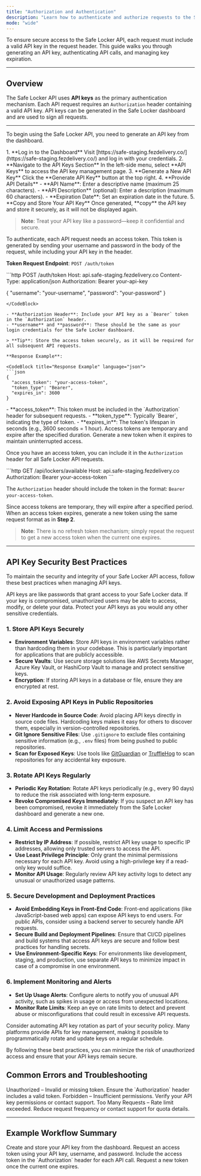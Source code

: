 ```yaml
---
title: "Authorization and Authentication"
description: "Learn how to authenticate and authorize requests to the Safe Locker API, including obtaining and managing API keys securely."
mode: "wide"
---
```


To ensure secure access to the Safe Locker API, each request must include a valid API key in the request header. This guide walks you through generating an API key, authenticating API calls, and managing key expiration.

***

## Overview

The Safe Locker API uses **API keys** as the primary authentication mechanism. Each API request requires an `Authorization` header containing a valid API key. API keys can be generated in the Safe Locker dashboard and are used to sign all requests.

***

<AccordionGroup>

<Accordion title="Step 1: Obtain an API Key">

To begin using the Safe Locker API, you need to generate an API key from the dashboard.

<Steps>
1. **Log in to the Dashboard**  
   Visit [https://safe-staging.fezdelivery.co/](https://safe-staging.fezdelivery.co/) and log in with your credentials.
2. **Navigate to the API Keys Section**  
   In the left-side menu, select **API Keys** to access the API key management page.
3. **Generate a New API Key**  
   Click the **Generate API Key** button at the top right.
4. **Provide API Details**  
   - **API Name**: Enter a descriptive name (maximum 25 characters).
   - **API Description** (optional): Enter a description (maximum 60 characters).
   - **Expiration Date**: Set an expiration date in the future.
5. **Copy and Store Your API Key**  
   Once generated, **copy** the API key and store it securely, as it will not be displayed again.
</Steps>

> **Note**: Treat your API key like a password—keep it confidential and secure.

</Accordion>

<Accordion title="Step 2: Generate Access Token Using API Key, Username, and Password">

To authenticate, each API request needs an access token. This token is generated by sending your username and password in the body of the request, while including your API key in the header.

**Token Request Endpoint**: `POST /auth/token`

<CodeBlock title="Request Example" language="http">
```http
POST /auth/token
Host: api.safe-staging.fezdelivery.co
Content-Type: application/json
Authorization: Bearer your-api-key

{
  "username": "your-username",
  "password": "your-password"
}
```
</CodeBlock>

- **Authorization Header**: Include your API key as a `Bearer` token in the `Authorization` header.
- **username** and **password**: These should be the same as your login credentials for the Safe Locker dashboard.

> **Tip**: Store the access token securely, as it will be required for all subsequent API requests.

**Response Example**:

<CodeBlock title="Response Example" language="json">
```json
{
  "access_token": "your-access-token",
  "token_type": "Bearer",
  "expires_in": 3600
}
```
</CodeBlock>

<Tabs>
<Tab title="Explanation of Response Fields">
- **access_token**: This token must be included in the `Authorization` header for subsequent requests.
- **token_type**: Typically `Bearer`, indicating the type of token.
- **expires_in**: The token's lifespan in seconds (e.g., 3600 seconds = 1 hour).
</Tab>
</Tabs>

<Callout type="info" title="Token Expiration">
Access tokens are temporary and expire after the specified duration. Generate a new token when it expires to maintain uninterrupted access.
</Callout>

</Accordion>

<Accordion title="Step 3: Using the Access Token in API Requests">

Once you have an access token, you can include it in the `Authorization` header for all Safe Locker API requests.

<CodeBlock title="Example Request with Access Token" language="http">
```http
GET /api/lockers/available
Host: api.safe-staging.fezdelivery.co
Authorization: Bearer your-access-token
```
</CodeBlock>

The `Authorization` header should include the token in the format: `Bearer your-access-token`.

</Accordion>

<Accordion title="Step 4: Handling Expired Tokens">

Since access tokens are temporary, they will expire after a specified period. When an access token expires, generate a new token using the same request format as in **Step 2**.

> **Note**: There is no refresh token mechanism; simply repeat the request to get a new access token when the current one expires.

</Accordion>

</AccordionGroup>

***

## API Key Security Best Practices

To maintain the security and integrity of your Safe Locker API access, follow these best practices when managing API keys.

<Callout title="Why is API Key Security Important?" type="info">
API keys are like passwords that grant access to your Safe Locker data. If your key is compromised, unauthorized users may be able to access, modify, or delete your data. Protect your API keys as you would any other sensitive credentials.
</Callout>

### 1. Store API Keys Securely
- **Environment Variables**: Store API keys in environment variables rather than hardcoding them in your codebase. This is particularly important for applications that are publicly accessible.
- **Secure Vaults**: Use secure storage solutions like AWS Secrets Manager, Azure Key Vault, or HashiCorp Vault to manage and protect sensitive keys.
- **Encryption**: If storing API keys in a database or file, ensure they are encrypted at rest.

### 2. Avoid Exposing API Keys in Public Repositories
- **Never Hardcode in Source Code**: Avoid placing API keys directly in source code files. Hardcoding keys makes it easy for others to discover them, especially in version-controlled repositories.
- **Git Ignore Sensitive Files**: Use `.gitignore` to exclude files containing sensitive information (e.g., `.env` files) from being pushed to public repositories.
- **Scan for Exposed Keys**: Use tools like [GitGuardian](https://www.gitguardian.com/) or [TruffleHog](https://github.com/trufflesecurity/trufflehog) to scan repositories for any accidental key exposure.

### 3. Rotate API Keys Regularly
- **Periodic Key Rotation**: Rotate API keys periodically (e.g., every 90 days) to reduce the risk associated with long-term exposure.
- **Revoke Compromised Keys Immediately**: If you suspect an API key has been compromised, revoke it immediately from the Safe Locker dashboard and generate a new one.

### 4. Limit Access and Permissions
- **Restrict by IP Address**: If possible, restrict API key usage to specific IP addresses, allowing only trusted servers to access the API.
- **Use Least Privilege Principle**: Only grant the minimal permissions necessary for each API key. Avoid using a high-privilege key if a read-only key would suffice.
- **Monitor API Usage**: Regularly review API key activity logs to detect any unusual or unauthorized usage patterns.

### 5. Secure Development and Deployment Practices
- **Avoid Embedding Keys in Front-End Code**: Front-end applications (like JavaScript-based web apps) can expose API keys to end users. For public APIs, consider using a backend server to securely handle API requests.
- **Secure Build and Deployment Pipelines**: Ensure that CI/CD pipelines and build systems that access API keys are secure and follow best practices for handling secrets.
- **Use Environment-Specific Keys**: For environments like development, staging, and production, use separate API keys to minimize impact in case of a compromise in one environment.

### 6. Implement Monitoring and Alerts
- **Set Up Usage Alerts**: Configure alerts to notify you of unusual API activity, such as spikes in usage or access from unexpected locations.
- **Monitor Rate Limits**: Keep an eye on rate limits to detect and prevent abuse or misconfigurations that could result in excessive API requests.

<Callout title="Pro Tip" type="tip">
Consider automating API key rotation as part of your security policy. Many platforms provide APIs for key management, making it possible to programmatically rotate and update keys on a regular schedule.
</Callout>

By following these best practices, you can minimize the risk of unauthorized access and ensure that your API keys remain secure.


## Common Errors and Troubleshooting

<AccordionGroup>

<Accordion title="Common Errors">
<Tabs>
<Tab title="401 - Unauthorized">
Unauthorized – Invalid or missing token. Ensure the `Authorization` header includes a valid token.
</Tab>
<Tab title="403 - Forbidden">
Forbidden – Insufficient permissions. Verify your API key permissions or contact support.
</Tab>
<Tab title="429 - Too Many Requests">
Too Many Requests – Rate limit exceeded. Reduce request frequency or contact support for quota details.
</Tab>
</Tabs>
</Accordion>

</AccordionGroup>

***

## Example Workflow Summary

<CardGroup>
<Card title="1. Generate API Key" icon="🔑">
Create and store your API key from the dashboard.
</Card>

<Card title="2. Obtain Access Token" icon="🔓">
Request an access token using your API key, username, and password.
</Card>

<Card title="3. Make API Requests" icon="🌐">
Include the access token in the `Authorization` header for each API call.
</Card>

<Card title="4. Refresh Token" icon="🔄">
Request a new token once the current one expires.
</Card>
</CardGroup>
